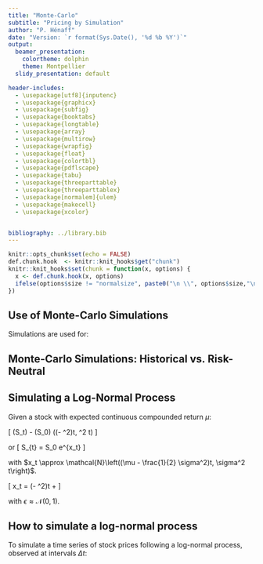 ```yaml
---
title: "Monte-Carlo"
subtitle: "Pricing by Simulation"
author: "P. Hénaff"
date: "Version: `r format(Sys.Date(), '%d %b %Y')`"
output:
  beamer_presentation:
    colortheme: dolphin
    theme: Montpellier
  slidy_presentation: default

header-includes:
  - \usepackage[utf8]{inputenc}
  - \usepackage{graphicx}
  - \usepackage{subfig}
  - \usepackage{booktabs}
  - \usepackage{longtable}
  - \usepackage{array}
  - \usepackage{multirow}
  - \usepackage{wrapfig}
  - \usepackage{float}
  - \usepackage{colortbl}
  - \usepackage{pdflscape}
  - \usepackage{tabu}
  - \usepackage{threeparttable}
  - \usepackage{threeparttablex}
  - \usepackage[normalem]{ulem}
  - \usepackage{makecell}
  - \usepackage{xcolor}


bibliography: ../library.bib
---
```


```r
knitr::opts_chunk$set(echo = FALSE)
def.chunk.hook  <- knitr::knit_hooks$get("chunk")
knitr::knit_hooks$set(chunk = function(x, options) {
  x <- def.chunk.hook(x, options)
  ifelse(options$size != "normalsize", paste0("\n \\", options$size,"\n\n", x, "\n\n \\normalsize"), x)
})
```


## Use of Monte-Carlo Simulations

Simulations are used for:
\begin{itemize}
\item Risk measurement:
\begin{itemize}
\item Scenario analysis, VaR
\item Stress testing (Basel II, Solvency II)
\end{itemize}

\item Derivatives pricing
\begin{itemize}
  \item Easy to implement (just code the 
    payoff formula)
    \item Flexible: it dissociates the dynamics of the risk factors from the evaluation of the option.
\end{itemize}
\end{itemize}


## Monte-Carlo Simulations: Historical vs. Risk-Neutral

\begin{itemize}
\item Simulations for scenario analysis and VaR are based on
actual probabilities (historical VaR)
\item Simulations for pricing are based on risk-neutral probabilities.
\item Economic scenarii generation for Solvency II calculations use hybrid methods. 
\begin{itemize}
\item Market consistent
\item Use historical data when implied volatility from option market is not available
\end{itemize}
\end{itemize}


## Simulating a Log-Normal Process

Given a stock with expected continuous compounded return $\mu$:

\[
\ln(S_t) - \ln(S_0) \approx \mathcal{N}\left((\mu - \frac{1}{2} \sigma^2)t, \sigma^2 t\right)
\] 

or
\[
S_{t} = S_0 e^{x_t}
\]

with $x_t \approx \mathcal{N}\left((\mu - \frac{1}{2} \sigma^2)t, \sigma^2 t\right)$.

\[
x_t = (\mu - \frac{1}{2} \sigma^2)t + \sigma \sqrt{t} \epsilon
\]

with $\epsilon \approx \mathcal{N}(0,1)$.


## How to simulate a log-normal process

To simulate a time series of stock prices following a log-normal process, observed at intervals $\Delta t$:

\begin{enumerate}
\item Start with $S_0$ at $t=0$
\item for $t=\Delta t, 2 \Delta t, \ldots, T$:
\begin{enumerate}
\item Simulate $\epsilon \approx \mathcal{N}(0,1): \epsilon_t$
\item Compute 
\[
S_t = S_{t-\Delta t} e^{\left(r - \frac{\sigma^2}{2}\right) \Delta t + \sigma \sqrt{\Delta t} \epsilon_t}
\]
\end{enumerate}
\end{enumerate}


